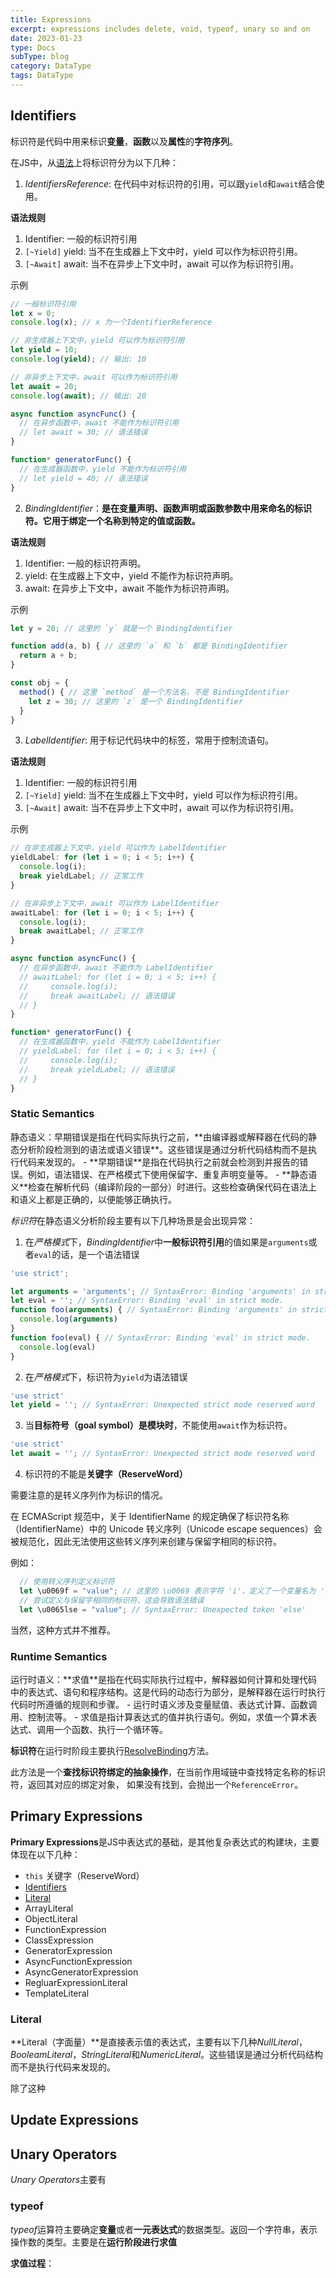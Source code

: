```yaml
---
title: Expressions
excerpt: expressions includes delete, void, typeof, unary so and on
date: 2023-01-23
type: Docs
subType: blog
category: DataType
tags: DataType
---
```



## Identifiers

标识符是代码中用来标识**变量**，**函数**以及**属性**的**字符序列**。

在JS中，从[语法](https://tc39.es/ecma262/#sec-identifiers)上将标识符分为以下几种：

1. *IdentifiersReference*: 在代码中对标识符的引用，可以跟`yield`和`await`结合使用。

**语法规则**
1. Identifier: 一般的标识符引用
2. `[~Yield]` yield: 当不在生成器上下文中时，yield 可以作为标识符引用。
3. `[~Await]` await: 当不在异步上下文中时，await 可以作为标识符引用。

<CodeStep step={1}>示例</CodeStep>

```ts
// 一般标识符引用
let x = 0;
console.log(x); // x 为一个IdentifierReference

// 非生成器上下文中，yield 可以作为标识符引用
let yield = 10;
console.log(yield); // 输出: 10

// 非异步上下文中，await 可以作为标识符引用
let await = 20;
console.log(await); // 输出: 20

async function asyncFunc() {
  // 在异步函数中，await 不能作为标识符引用
  // let await = 30; // 语法错误
}

function* generatorFunc() {
  // 在生成器函数中，yield 不能作为标识符引用
  // let yield = 40; // 语法错误
}
```

2. *BindingIdentifier*：**是在变量声明、函数声明或函数参数中用来命名的标识符。它用于绑定一个名称到特定的值或函数。**

**语法规则**
1. Identifier: 一般的标识符声明。
2. yield: 在生成器上下文中，yield 不能作为标识符声明。
3. await: 在异步上下文中，await 不能作为标识符声明。

<CodeStep step={1}>示例</CodeStep>

```ts
let y = 20; // 这里的 `y` 就是一个 BindingIdentifier

function add(a, b) { // 这里的 `a` 和 `b` 都是 BindingIdentifier
  return a + b;
}

const obj = {
  method() { // 这里 `method` 是一个方法名，不是 BindingIdentifier
    let z = 30; // 这里的 `z` 是一个 BindingIdentifier
  }
}
```

3. *LabelIdentifier*: 用于标记代码块中的标签，常用于控制流语句。

**语法规则**
1. Identifier: 一般的标识符引用
2. `[~Yield]` yield: 当不在生成器上下文中时，yield 可以作为标识符引用。
3. `[~Await]` await: 当不在异步上下文中时，await 可以作为标识符引用。

<CodeStep step={1}>示例</CodeStep>

```ts
// 在非生成器上下文中，yield 可以作为 LabelIdentifier
yieldLabel: for (let i = 0; i < 5; i++) {
  console.log(i);
  break yieldLabel; // 正常工作
}

// 在非异步上下文中，await 可以作为 LabelIdentifier
awaitLabel: for (let i = 0; i < 5; i++) {
  console.log(i);
  break awaitLabel; // 正常工作
}

async function asyncFunc() {
  // 在异步函数中，await 不能作为 LabelIdentifier
  // awaitLabel: for (let i = 0; i < 5; i++) {
  //     console.log(i);
  //     break awaitLabel; // 语法错误
  // }
}

function* generatorFunc() {
  // 在生成器函数中，yield 不能作为 LabelIdentifier
  // yieldLabel: for (let i = 0; i < 5; i++) {
  //     console.log(i);
  //     break yieldLabel; // 语法错误
  // }
}
```

### Static Semantics

<Note>
  静态语义：早期错误是指在代码实际执行之前，**由编译器或解释器在代码的静态分析阶段检测到的语法或语义错误**。这些错误是通过分析代码结构而不是执行代码来发现的。
  - **早期错误**是指在代码执行之前就会检测到并报告的错误。例如，语法错误、在严格模式下使用保留字、重复声明变量等。
  - **静态语义**检查在解析代码（编译阶段的一部分）时进行。这些检查确保代码在语法上和语义上都是正确的，以便能够正确执行。
</Note>

*标识符*在静态语义分析阶段主要有以下几种场景是会出现异常：
1. 在*严格模式*下，*BindingIdentifier*中**一般标识符引用**的值如果是`arguments`或者`eval`的话，是一个语法错误
```js
'use strict';

let arguments = 'arguments'; // SyntaxError: Binding 'arguments' in strict mode.
let eval = ''; // SyntaxError: Binding 'eval' in strict mode.
function foo(arguments) { // SyntaxError: Binding 'arguments' in strict mode.
  console.log(arguments)
}
function foo(eval) { // SyntaxError: Binding 'eval' in strict mode.
  console.log(eval)
}
```

2. 在*严格模式*下，标识符为`yield`为语法错误

```js
'use strict'
let yield = ''; // SyntaxError: Unexpected strict mode reserved word
```

3. 当**目标符号（goal symbol）是模块时**，不能使用`await`作为标识符。
```js
'use strict'
let await = ''; // SyntaxError: Unexpected strict mode reserved word
```

4. 标识符的不能是**关键字（ReserveWord）**

需要注意的是转义序列作为标识的情况。

<Note>
  在 ECMAScript 规范中，关于 IdentifierName 的规定确保了标识符名称（IdentifierName）中的 Unicode
  转义序列（Unicode escape sequences）会被规范化，因此无法使用这些转义序列来创建与保留字相同的标识符。

  例如：
  ```js
    // 使用转义序列定义标识符
    let \u0069f = "value"; // 这里的 \u0069 表示字符 'i'，定义了一个变量名为 'if'
    // 尝试定义与保留字相同的标识符，这会导致语法错误
    let \u0065lse = "value"; // SyntaxError: Unexpected token 'else'
  ```
  当然，这种方式并不推荐。
</Note>


### Runtime Semantics

<Note>
  运行时语义：**求值**是指在代码实际执行过程中，解释器如何计算和处理代码中的表达式、语句和程序结构。这是代码的动态行为部分，是解释器在运行时执行代码时所遵循的规则和步骤。
  - 运行时语义涉及变量赋值、表达式计算、函数调用、控制流等。
  - 求值是指计算表达式的值并执行语句。例如，求值一个算术表达式、调用一个函数、执行一个循环等。
</Note>

**标识符**在运行时阶段主要执行[ResolveBinding](/docs/asyncPerformance/executeContext/context#resolvebinding)方法。

此方法是一个**查找标识符绑定的抽象操作**，在当前作用域链中查找特定名称的标识符，返回其对应的绑定对象，
如果没有找到，会抛出一个`ReferenceError`。



## Primary Expressions

**Primary Expressions**是JS中表达式的基础，是其他复杂表达式的构建块，主要体现在以下几种：
- `this` 关键字（ReserveWord）
- [Identifiers](#Identifiers)
- [Literal](/docs/typeGrammar/grammar/lexical#literals)
- ArrayLiteral
- ObjectLiteral
- FunctionExpression
- ClassExpression
- GeneratorExpression
- AsyncFunctionExpression
- AsyncGeneratorExpression
- RegluarExpressionLiteral
- TemplateLiteral


### Literal

**Literal（字面量）**是直接表示值的表达式，主要有以下几种*NullLiteral*，*BooleamLiteral*，*StringLiteral*和*NumericLiteral*。这些错误是通过分析代码结构而不是执行代码来发现的。

除了这种





## Update Expressions




## Unary Operators

*Unary Operators*主要有



### typeof

*typeof*运算符主要确定**变量**或者**一元表达式**的数据类型。返回一个字符串，表示操作数的类型。主要是在**运行阶段进行求值**

**求值过程**：


